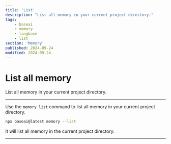 ```yaml
---
title: 'List'
description: "List all memory in your current project directory."
tags:
    - baseai
    - memory
    - langbase
    - list
section: 'Memory'
published: 2024-09-24
modified: 2024-09-24
---
```


# List all memory

List all memory in your current project directory.

---

Use the `memory list` command to list all memory in your current project directory.

```bash
npx baseai@latest memory --list
```

It will list all memory in the current project directory.

---

